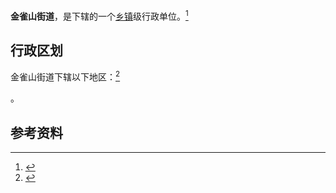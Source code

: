 {{中国乡级行政区
|景观照片文件名 = Linyi Department of Train Operation (20170206163338).jpg
|景观照片描述 = [[济南铁路局|济南铁路局]][[临沂车务段|临沂车务段]]机关
|汉语拼音 = 
|其他语言 = 
|其他语言名称 = 
|旧称 = 
|地名出处 = 
|位置图文件名 = 
|位置图描述 = 
|自定义图片= 
|建置时间 = 
|政府驻地 = 
|毗邻 = 
|总面积 = 
|总人口 = 
|总人口年份 = 
|户籍人口 = 
|户籍人口年份 = 
|常住人口 = 
|常住人口年份 = 
|人口密度 = 
|GDP = 
|GDP年份 = 
|邮政编码 = 
|电话区号 = 539
|官方网站 = 
|网站名称 = 
|37/13/02/003/000}}

'''金雀山街道'''，是{{PRC admin/fullname|37/13/02/003/000|3}}下辖的一个[[乡镇|乡镇]]级行政单位。<ref>{{PRC admin/ref sgc|{{PRC admin/parent|37/13/02/003/000}}}}</ref>

== 行政区划 ==

金雀山街道下辖以下地区：<ref>{{PRC admin/ref sgc|37/13/02/003/000}}</ref>

{{PRC admin/children|37/13/02/003/000}}。

== 参考资料 ==

{{reflist}}

{{行政区划小作品}}
{{PRC admin/navcat|37/13/02/003/000}}